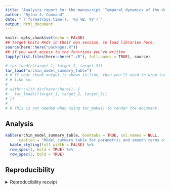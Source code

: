 ```yaml
---
title: "Analysis report for the manuscript 'Temporal dynamics of the deep-sea pink sea urchin *Strongylocentrotus fragilis* on the Northeast Pacific continental margin'."
author: "Rylan J. Command"
date: "`r format(Sys.time(), '%d %B, %Y')`"
output: html_document
---
```


```r
knitr::opts_chunk$set(echo = FALSE)
## target knits Rmds in their own session, so load libraries here.
source(here::here("packages.R"))
## if you want access to the functions you've written
lapply(list.files(here::here("./R"), full.names = TRUE), source)
```

```r
# tar_load(c(target_1, target_2, target_3))
tar_load("urchin_model_summary_table")
# # If your chunk output is shown in-line, then you'll need to wrap tar_load()
# # like so:
# 
# withr::with_dir(here::here(), {
#   tar_load(c(target_1, target_2, target_3))
# })
# 
# # This is not needed when using tar_make() to render the document.
```

## Analysis
```r

kable(urchin_model_summary_table, booktabs = TRUE, col.names = NULL,
      caption = "Model summary table for parametric and smooth terms of final model.") %>% 
  kable_styling(full_width = FALSE) %>% 
  row_spec(1, bold = TRUE) %>% 
  row_spec(3, bold = TRUE)
```


## Reproducibility

<details><summary>Reproducibility receipt</summary>

```r
## datetime
Sys.time()

## repository
if(requireNamespace('git2r', quietly = TRUE)) {
  git2r::repository()
} else {
  c(
    system2("git", args = c("log", "--name-status", "-1"), stdout = TRUE),
    system2("git", args = c("remote", "-v"), stdout = TRUE)
  )
}

## session info
sessionInfo()
```

</details>
